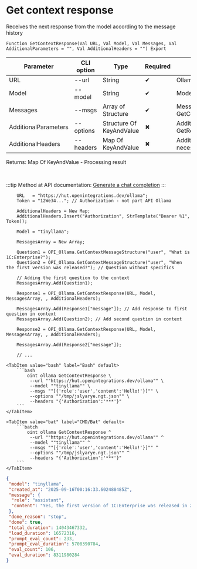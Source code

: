 ﻿---
sidebar_position: 3
description: Get context response and other functions to work with Ollama in the Open Integration Package, a free open-source integration library for 1C:Enterprise 8, OneScript and CLI
keywords: [1C, 1С, 1С:Enterprise, 1С:Enterprise 8.3, API, Integration, Services, Exchange, OneScript, CLI, Ollama]
---


# Get context response
 Receives the next response from the model according to the message history



`Function GetContextResponse(Val URL, Val Model, Val Messages, Val AdditionalParameters = "", Val AdditionalHeaders = "") Export`

  | Parameter | CLI option | Type | Required | Description |
  |-|-|-|-|-|
  | URL | --url | String | &#x2714; | Ollama server URL |
  | Model | --model | String | &#x2714; | Models name |
  | Messages | --msgs | Array of Structure | &#x2714; | Messages log. See GetContextMessageStructure |
  | AdditionalParameters | --options | Structure Of KeyAndValue | &#x2716; | Additional parameters. See GetRequestParametersStructure |
  | AdditionalHeaders | --headers | Map Of KeyAndValue | &#x2716; | Additional request headers, if necessary |

  
  Returns:  Map Of KeyAndValue - Processing result

<br/>

:::tip
Method at API documentation: [Generate a chat completion](https://github.com/ollama/ollama/blob/main/docs/api.md#generate-a-chat-completion)
:::
<br/>



```bsl title="1C:Enterprise/OneScript code example"
    URL   = "https://hut.openintegrations.dev/ollama";
    Token = "12We34..."; // Authorization - not part API Ollama

    AdditionalHeaders = New Map;
    AdditionalHeaders.Insert("Authorization", StrTemplate("Bearer %1", Token));

    Model = "tinyllama";

    MessagesArray = New Array;

    Question1 = OPI_Ollama.GetContextMessageStructure("user", "What is 1C:Enterprise?");
    Question2 = OPI_Ollama.GetContextMessageStructure("user", "When the first version was released?"); // Question without specifics

    // Adding the first question to the context
    MessagesArray.Add(Question1);

    Response1 = OPI_Ollama.GetContextResponse(URL, Model, MessagesArray, , AdditionalHeaders);

    MessagesArray.Add(Response1["message"]); // Add response to first question in context
    MessagesArray.Add(Question2); // Add second question in context

    Response2 = OPI_Ollama.GetContextResponse(URL, Model, MessagesArray, , AdditionalHeaders);

    MessagesArray.Add(Response2["message"]);

    // ...
```
 

 <Tabs>
  
    <TabItem value="bash" label="Bash" default>
        ```bash
            oint ollama GetContextResponse \
             --url ""https://hut.openintegrations.dev/ollama"" \
             --model ""tinyllama"" \
             --msgs ""[{'role':'user','content':'Hello!'}]"" \
             --options ""/tmp/jslyarye.ngt.json"" \
             --headers "{'Authorization':'***'}"
        ```
    </TabItem>
  
    <TabItem value="bat" label="CMD/Bat" default>
        ```batch
            oint ollama GetContextResponse ^
             --url ""https://hut.openintegrations.dev/ollama"" ^
             --model ""tinyllama"" ^
             --msgs ""[{'role':'user','content':'Hello!'}]"" ^
             --options ""/tmp/jslyarye.ngt.json"" ^
             --headers "{'Authorization':'***'}"
        ```
    </TabItem>
</Tabs>


```json title="Result"
{
 "model": "tinyllama",
 "created_at": "2025-09-16T00:16:33.602488485Z",
 "message": {
  "role": "assistant",
  "content": "Yes, the first version of 1C:Enterprise was released in 2005. However, the platform has undergone several major versions since then, each bringing new features and improvements to the software. The latest version available as of writing is 14, which was released in April 2021. The upgrade process involves downloading and installing updates that enhance functionality, fix bugs, and improve performance, as well as adding new features and capabilities based on customer feedback and market trends."
 },
 "done_reason": "stop",
 "done": true,
 "total_duration": 14043467332,
 "load_duration": 16572316,
 "prompt_eval_count": 233,
 "prompt_eval_duration": 5708390784,
 "eval_count": 106,
 "eval_duration": 8311980284
}
```
